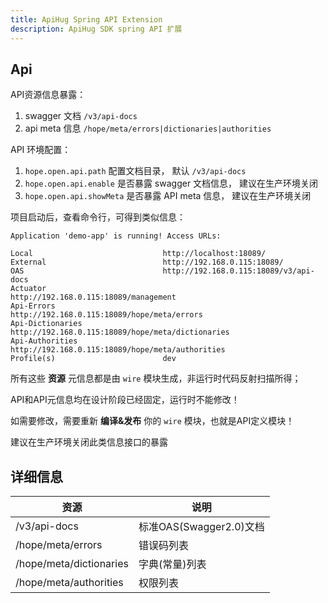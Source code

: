 ```yaml
---
title: ApiHug Spring API Extension
description: ApiHug SDK spring API 扩展
---
```




## Api

API资源信息暴露：

1.  swagger 文档 `/v3/api-docs`
2.  api meta 信息 `/hope/meta/errors|dictionaries|authorities`

API 环境配置：

1. `hope.open.api.path` 配置文档目录， 默认 `/v3/api-docs`
2.  `hope.open.api.enable` 是否暴露 swagger 文档信息， 建议在生产环境关闭
3.  `hope.open.api.showMeta` 是否暴露 API meta 信息， 建议在生产环境关闭

项目启动后，查看命令行，可得到类似信息：

```
Application 'demo-app' is running! Access URLs:

Local                             http://localhost:18089/
External                          http://192.168.0.115:18089/
OAS                               http://192.168.0.115:18089/v3/api-docs
Actuator                          http://192.168.0.115:18089/management
Api-Errors                        http://192.168.0.115:18089/hope/meta/errors
Api-Dictionaries                  http://192.168.0.115:18089/hope/meta/dictionaries
Api-Authorities                   http://192.168.0.115:18089/hope/meta/authorities
Profile(s)                        dev
```


所有这些 **资源** 元信息都是由 `wire` 模块生成，非运行时代码反射扫描所得；

API和API元信息均在设计阶段已经固定，运行时不能修改！

如需要修改，需要重新 **编译&发布** 你的 `wire` 模块，也就是API定义模块！

<TipInfo>建议在生产环境关闭此类信息接口的暴露</TipInfo>

## 详细信息

| 资源                      | 说明                  | 
|-------------------------|---------------------|
| /v3/api-docs            | 标准OAS(Swagger2.0)文档 |
| /hope/meta/errors       | 错误码列表               |
| /hope/meta/dictionaries | 字典(常量)列表            |
| /hope/meta/authorities  | 权限列表                |

